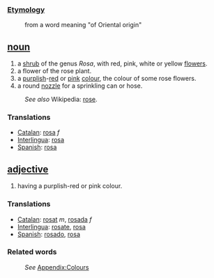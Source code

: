===[[Etymology]]===
:from a word meaning "of Oriental origin"
== [[noun]] ==
#a [[shrub]] of the genus ''Rosa'', with red, pink, white or yellow [[flower]]s.  
#a flower of the rose plant.
#a [[purple|purplish]]-[[red]] or [[pink]] [[color|colour]], the colour of some rose flowers.
#a round [[nozzle]] for a sprinkling can or hose.
:''See also'' Wikipedia: [[w:rose|rose]].

=== Translations ===
*[[Catalan]]: [[rosa]] ''f''
*[[Interlingua]]: [[rosa]]
*[[Spanish]]: [[rosa]]

== [[adjective]] ==
#having a purplish-red or pink colour.

=== Translations ===
*[[Catalan]]: [[rosat]] ''m'', [[rosada]] ''f''
*[[Interlingua]]: [[rosate]], [[rosa]]
*[[Spanish]]: [[rosado]], [[rosa]]

=== Related words ===
:''See'' [[Wiktionary_Appendix:Colours|Appendix:Colours]]